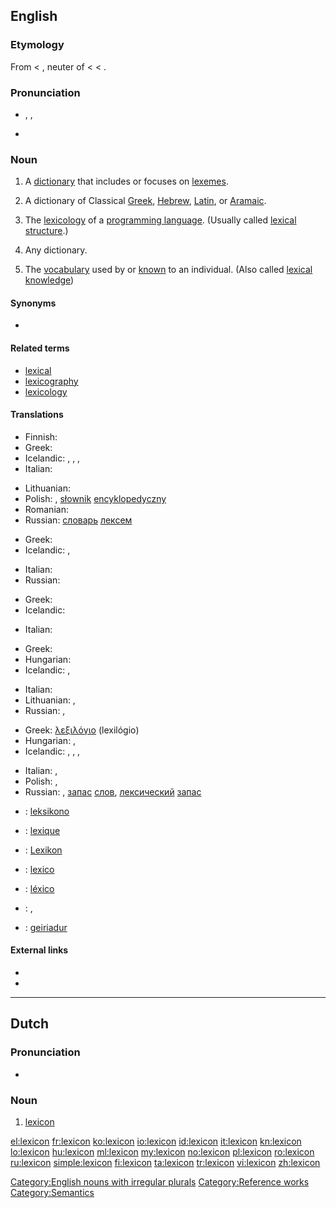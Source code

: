 {{was wotd|2006|December|12}}
{{wikipedia|dab=lexicon (disambiguation)|lexicon}}
==English==

===Etymology===
From {{etyl|ML.}} {{etyl|NL.}} {{term|lexicon|lang=la}} < {{etyl|grc}} {{term|λεξικόν|tr=lexicon|sc=polytonic||a lexicon}}, neuter of {{term|λεξικός|tr=lexikos|sc=polytonic||of words}} < {{term|λέξις|tr=lexis|sc=polytonic||a saying, speech, word}} < {{term|λέγειν|tr=legein|sc=polytonic||to speak}}.

===Pronunciation===
* {{enPR|lĕ'ksĭkŏn}}, {{IPA|/ˈleksɪkɑn/}}, {{SAMPA|/"leksIkQn/}}
* {{audio|en-us-lexicon.ogg|Audio (US)}}

===Noun===
{{wikipedia}}
{{en-noun|pl=lexica|pl2=lexicons}}

# {{linguistics}} A [[dictionary]] that includes or focuses on [[lexeme]]s.
# A dictionary of Classical [[Greek]], [[Hebrew]], [[Latin]], or [[Aramaic]].
# {{programming}} The [[lexicology]] of a [[programming language]]. (Usually called [[lexical structure]].)
# {{rare}} Any dictionary.
# The [[vocabulary]] used by or [[know]]n to an individual. (Also called [[lexical knowledge]])

====Synonyms====
* {{l|en|wordhoard}}

====Related terms====
* [[lexical]]
* [[lexicography]]
* [[lexicology]]

====Translations====
{{trans-top|dictionary of lexemes}}
* Finnish: {{t+|fi|leksikko}}
* Greek: {{t+|el|λημματολόγιο|n|tr=lēmmatológio}}
* Icelandic: {{t|is|orðabók|f}}, {{t|is|orðasafn|n}}, {{t|is|lesforði|m}}, {{t|is|lessafn|n}}
* Italian: {{t+|it|lessico|m}}
{{trans-mid}}
* Lithuanian: {{t|lt|leksikonas|m|xs=Lithuanian}}
* Polish: {{t|pl|leksykon|m}}, [[słownik]] [[encyklopedyczny]] {{m}}
* Romanian: {{t+|ro|lexicon|n}}
* Russian: [[словарь]] [[лексема|лексем]]
{{trans-bottom}}

{{trans-top|dictionary of Classical Greek, Hebrew, Latin, or Aramaic}}
* Greek: {{t+|el|λεξικό|n|tr=lexikó}}
* Icelandic: {{t+|is|orðabók|f}}, {{t+|is|orðasafn|n}}
{{trans-mid}}
* Italian: {{t+|it|lessico|m}}
* Russian: {{t+|ru|лексикон|m|tr=lexikón}}
{{trans-bottom}}

{{trans-top|lexicology of a programming language}}
* Greek: {{t+|el|λεξιλόγιο|n|tr=lexilógio}}
* Icelandic: {{t+|is|orðasafn|n}}
{{trans-mid}}
* Italian: {{t+|it|lessico|m}}
{{trans-bottom}}

{{trans-top|(rare) any dictionary}}
* Greek: {{t+|el|λεξικό|n|tr=lexikó}}
* Hungarian: {{t+|hu|szótár}}
* Icelandic: {{t+|is|orðabók|f}}, {{t+|is|orðasafn|n}}
{{trans-mid}}
* Italian: {{t+|it|lessico|m}}
* Lithuanian: {{t+|lt|žodynas|m|xs=Lithuanian}},  {{t|lt|leksikonas|m|xs=Lithuanian}}
* Russian: {{t+|ru|лексикон|m|tr=lexikón}}, {{t+|ru|словарь|m|tr=slovár'}}
{{trans-bottom}}

{{trans-top|vocabulary used by an individual}}
* Greek: [[λεξιλόγιο]] (lexilógio) {{n}}
* Hungarian: {{t+|hu|szókincs}}, {{t|hu|szókészlet}}
* Icelandic: {{t|is|orðabók|f}}, {{t|is|orðasafn|n}}, {{t|is|lesforði|m}}, {{t|is|lessafn|n}}
{{trans-mid}}
* Italian: {{t+|it|lessico|m}}, {{t+|it|vocabolario|m}}
* Polish: {{t|pl|leksykon|m}}, {{t|pl|słownictwo|n}}
* Russian: {{t+|ru|лексикон|m|tr=lexikón}}, [[запас]] [[слово|слов]], [[лексический]] [[запас]]
{{trans-bottom}}

{{checktrans-top}}
* {{ttbc|eo}}: [[leksikono]]
* {{ttbc|fr}}: [[lexique]] {{m}}
* {{ttbc|de}}: [[Lexikon]] {{n}}
* {{ttbc|ia}}: [[lexico]]
* {{ttbc|pt}}: [[léxico]] {{m}}
* {{ttbc|tr}}: {{t+|tr|sözlük}}, {{t+|tr|lügat}}
* {{ttbc|cy}}: [[geiriadur]] {{m}}
{{trans-bottom}}

====External links====
* {{R:Webster 1913}}
* {{R:Century 1911}}

[[Category:English nouns with irregular plurals]]

----

==Dutch==
{{wikipedia|lang=nl}}

===Pronunciation===
* {{audio|Nl-lexicon.ogg|Audio}}

===Noun===
{{nl-noun|g=n|pl1=lexica|pl2=lexicons|dim=*}}

# [[#English|lexicon]]

[[Category:Lexicons| ]]
[[Category:Reference works]]
[[Category:Semantics]]

[[el:lexicon]]
[[fr:lexicon]]
[[ko:lexicon]]
[[io:lexicon]]
[[id:lexicon]]
[[it:lexicon]]
[[kn:lexicon]]
[[lo:lexicon]]
[[hu:lexicon]]
[[ml:lexicon]]
[[my:lexicon]]
[[no:lexicon]]
[[pl:lexicon]]
[[ro:lexicon]]
[[ru:lexicon]]
[[simple:lexicon]]
[[fi:lexicon]]
[[ta:lexicon]]
[[tr:lexicon]]
[[vi:lexicon]]
[[zh:lexicon]]